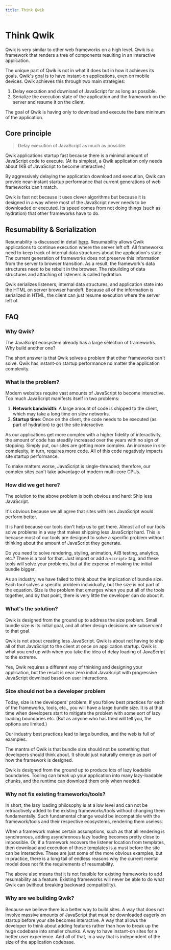 ```yaml
---
title: Think Qwik
---
```


# Think Qwik

Qwik is very similar to other web frameworks on a high level. Qwik is a framework that renders a tree of components resulting in an interactive application.

The unique part of Qwik is not in what it does but in how it achieves its goals. Qwik's goal is to have instant-on applications, even on mobile devices. Qwik achieves this through two main strategies:

1. Delay execution and download of JavaScript for as long as possible.
2. Serialize the execution state of the application and the framework on the server and resume it on the client.

The goal of Qwik is having only to download and execute the bare minimum of the application.

## Core principle

> Delay execution of JavaScript as much as possible.

Qwik applications startup fast because there is a minimal amount of JavaScript code to execute. (At its simplest, a Qwik application only needs about 1KB of JavaScript to become interactive.)

By aggressively delaying the application download and execution, Qwik can provide near-instant startup performance that current generations of web frameworks can't match.

Qwik is fast not because it uses clever algorithms but because it is designed in a way where most of the JavaScript never needs to be downloaded or executed. Its speed comes from not doing things (such as hydration) that other frameworks have to do.

## Resumability & Serialization

Resumability is discussed in detail [here](../concepts/resumable/index.mdx). Resumability allows Qwik applications to continue execution where the server left off. All frameworks need to keep track of internal data structures about the application's state. The current generation of frameworks does not preserve this information from the server to browser transition. As a result, the framework's data structures need to be rebuilt in the browser. The rebuilding of data structures and attaching of listeners is called hydration.

Qwik serializes listeners, internal data structures, and application state into the HTML on server browser handoff. Because all of the information is serialized in HTML, the client can just resume execution where the server left of.

## FAQ

### Why Qwik?

The JavaScript ecosystem already has a large selection of frameworks. Why build another one?

The short answer is that Qwik solves a problem that other frameworks can't solve. Qwik has instant-on startup performance no matter the application complexity.

### What is the problem?

Modern websites require vast amounts of JavaScript to become interactive. Too much JavaScript manifests itself in two problems:

1. **Network bandwidth**: A large amount of code is shipped to the client, which may take a long time on slow networks.
2. **Startup time**: Once on the client, the code needs to be executed (as part of hydration) to get the site interactive.

As our applications get more complex with a higher fidelity of interactivity, the amount of code has steadily increased over the years with no sign of stopping. Simply put, our sites are getting more complex. An increase in site complexity, in turn, requires more code. All of this code negatively impacts site startup performance.

To make matters worse, JavaScript is single-threaded; therefore, our complex sites can't take advantage of modern multi-core CPUs.

### How did we get here?

The solution to the above problem is both obvious and hard: Ship less JavaScript.

It's obvious because we all agree that sites with less JavaScript would perform better.

It is hard because our tools don't help us to get there. Almost all of our tools solve problems in a way that makes shipping less JavaScript hard. This is because most of our tools are designed to solve a specific problem without thinking about the amount of JavaScript they generate.

Do you need to solve rendering, styling, animation, A/B testing, analytics, etc.? There is a tool for that. Just import or add a `<script>` tag, and these tools will solve your problems, but at the expense of making the initial bundle bigger.

As an industry, we have failed to think about the implication of bundle size. Each tool solves a specific problem individually, but the size is not part of the equation. Size is the problem that emerges when you put all of the tools together, and by that point, there is very little the developer can do about it.

### What's the solution?

Qwik is designed from the ground up to address the size problem. Small bundle size is its initial goal, and all other design decisions are subservient to that goal.

Qwik is not about creating less JavaScript. Qwik is about not having to ship all of that JavaScript to the client at once on application startup. Qwik is what you end up with when you take the idea of delay loading of JavaScript to the extreme.

Yes, Qwik requires a different way of thinking and designing your application, but the result is near zero initial JavaScript with progressive JavaScript download based on user interactions.

### Size should not be a developer problem

Today, size is the developers' problem. If you follow best practices for each of the frameworks, tools, etc., you will have a large bundle size. It is at that time when developers start to mitigate the problem with some sort of lazy loading boundaries etc. (But as anyone who has tried will tell you, the options are limited.)

Our industry best practices lead to large bundles, and the web is full of examples.

The mantra of Qwik is that bundle size should not be something that developers should think about. It should just naturally emerge as part of how the framework is designed.

Qwik is designed from the ground up to produce lots of lazy loadable boundaries. Tooling can break up your application into many lazy-loadable chunks, and the runtime can download them only when needed.

### Why not fix existing frameworks/tools?

In short, the lazy loading philosophy is at a low level and can not be retroactively added to the existing frameworks/tools without changing them fundamentally. Such fundamental change would be incompatible with the framework/tools and their respective ecosystems, rendering them useless.

When a framework makes certain assumptions, such as that all rendering is synchronous, adding asynchronous lazy loading becomes pretty close to impossible. Or, if a framework recovers the listener location from templates, then download and execution of those templates is a must before the site can be interactive. These are just some of the more obvious examples, but in practice, there is a long tail of endless reasons why the current mental model does not fit the requirements of resumability.

The above also means that it is not feasible for existing frameworks to add resumability as a feature. Existing frameworks will never be able to do what Qwik can (without breaking backward compatibility).

### Why are we building Qwik?

Because we believe there is a better way to build sites. A way that does not involve massive amounts of JavaScript that must be downloaded eagerly on startup before your site becomes interactive. A way that allows the developer to think about adding features rather than how to break up the huge codebase into smaller chunks. A way to have instant-on sites for a better user experience. And all of that, in a way that is independent of the size of the application codebase.
